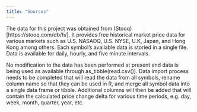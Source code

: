 ```yaml
---
title: "Sources"
---
```


The data for this project was obtained from (Stooq)[https://stooq.com/db/h/].  It provides free historical market price data for various markets such as U.S. NASADQ, U.S. NYSE, U.K, Japan, and Hong Kong among others.  Each symbol's available data is storied in a single file.  Data is available for daily, hourly, and five minute intervals.

No modification to the data has been performed at present and data is being used as available through as_tibble(read.csv()).  Data import process needs to be completed that will read the data from all symbols, rename column name so that they can be used in R, and merge all symbol data into a single data frame or tibble.  Additional columns will then be added that will contain the calculated price change delta for various time periods, e.g. day, week, month, quarter, year, etc.
